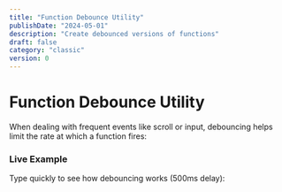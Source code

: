 ```yaml
---
title: "Function Debounce Utility"
publishDate: "2024-05-01"
description: "Create debounced versions of functions"
draft: false
category: "classic"
version: 0
---
```



# Function Debounce Utility

When dealing with frequent events like scroll or input, debouncing helps limit the rate at which a function fires:

<CodeSnippet file="function-debounce.ts" />

### Live Example

Type quickly to see how debouncing works (500ms delay):

<Example component="debounce-example" />

